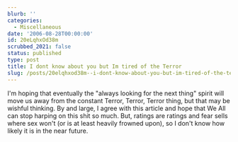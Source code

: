 ```yaml
---
blurb: ''
categories:
  - Miscellaneous
date: '2006-08-28T00:00:00'
id: 20eLqhxOd38m
scrubbed_2021: false
status: published
type: post
title: I dont know about you but Im tired of the Terror
slug: /posts/20elqhxod38m--i-dont-know-about-you-but-im-tired-of-the-terror
---
```


I'm hoping that eventually the "always looking for the next thing"
spirit will move us away from the constant Terror, Terror, Terror
thing, but that may be wishful thinking. By and large, I agree with
this article and hope that We All can stop harping on this shit so
much. But, ratings are ratings and fear sells where sex won't (or
is at least heavily frowned upon), so I don't know how likely it is
in the near future.
